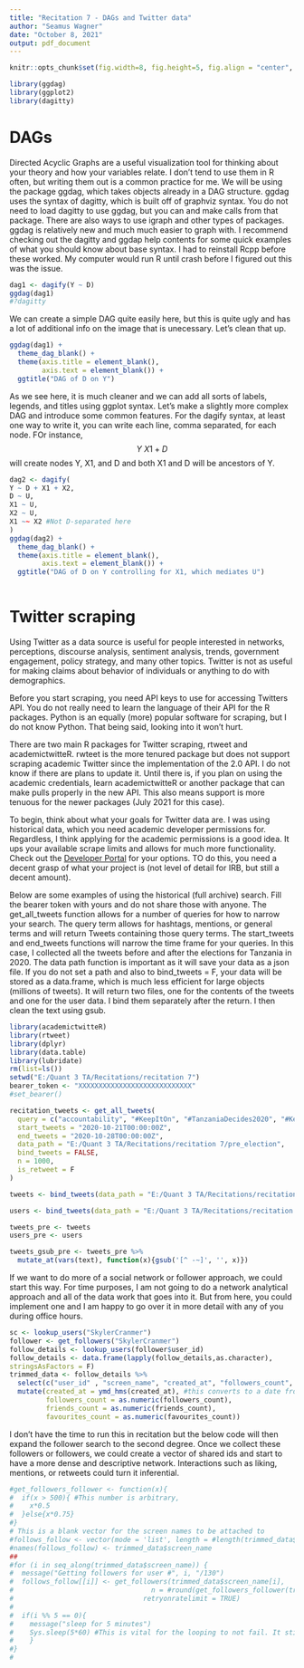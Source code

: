 ---
title: "Recitation 7 - DAGs and Twitter data"
author: "Seamus Wagner"
date: "October 8, 2021"
output: pdf_document
---
```{r setup, include=FALSE}
knitr::opts_chunk$set(fig.width=8, fig.height=5, fig.align = "center", echo=T, warning=FALSE, message=FALSE)
```

```{r, echo = F}
library(ggdag)
library(ggplot2)
library(dagitty)
```

# DAGs
Directed Acyclic Graphs are a useful visualization tool for thinking about your theory and how your variables relate. I don't tend to use them in R often, but writing them out is a common practice for me.  We will be using the package ggdag, which takes objects already in a DAG structure. ggdag uses the syntax of dagitty, which is built off of graphviz syntax. You do not need to load dagitty to use ggdag, but you can and make calls from that package. There are also ways to use igraph and other types of packages. ggdag is relatively new and much much easier to graph with. I recommend checking out the dagitty and ggdap help contents for some quick examples of what you should know about base syntax. I had to reinstall Rcpp before these worked. My computer would run R until crash before I figured out this was the issue. 

```{r}
dag1 <- dagify(Y ~ D)
ggdag(dag1)
#?dagitty
```

We can create a simple DAG quite easily here, but this is quite ugly and has a lot of additional info on the image that is unecessary. Let's clean that up.

```{r}
ggdag(dag1) +
  theme_dag_blank() +
  theme(axis.title = element_blank(),
        axis.text = element_blank()) +
  ggtitle("DAG of D on Y")
```
As we see here, it is much cleaner and we can add all sorts of labels, legends, and titles using ggplot syntax. Let's make a slightly more complex DAG and introduce some common features. For the dagify syntax, at least one way to write it, you can write each line, comma separated, for each node. FOr instance, $$Y ~ X1 + D$$ will create nodes Y, X1, and D and both X1 and D will be ancestors of Y. 

```{r}
dag2 <- dagify(
Y ~ D + X1 + X2,
D ~ U,
X1 ~ U,
X2 ~ U,
X1 ~~ X2 #Not D-separated here
)
ggdag(dag2) +
  theme_dag_blank() +
  theme(axis.title = element_blank(),
        axis.text = element_blank()) +
  ggtitle("DAG of D on Y controlling for X1, which mediates U")
   
```


# Twitter scraping
Using Twitter as a data source is useful for people interested in networks, perceptions, discourse analysis, sentiment analysis, trends, government engagement, policy strategy, and many other topics. Twitter is not as useful for making claims about behavior of individuals or anything to do with demographics. 

Before you start scraping, you need API keys to use for accessing Twitters API. You do not really need to learn the language of their API for the R packages. Python is an equally (more) popular software for scraping, but I do not know Python. That being said, looking into it won't hurt. 

There are two main R packages for Twitter scraping, rtweet and academictwitteR. rwteet is the more tenured package but does not support scraping academic Twitter since the implementation of the 2.0 API. I do not know if there are plans to update it. Until there is, if you plan on using the academic credentials, learn academictwitteR or another package that can make pulls properly in the new API. This also means support is more tenuous for the newer packages (July 2021 for this case). 

To begin, think about what your goals for Twitter data are. I was using historical data, which you need academic developer permissions for. Regardless, I think applying for the academic permissions is a good idea. It ups your available scrape limits and allows for much more functionality. Check out the [Developer Portal](https://developer.twitter.com/en/docs/developer-portal/overview) for your options. TO do this, you need a decent grasp of what your project is (not level of detail for IRB, but still a decent amount). 

Below are some examples of using the historical (full archive) search. Fill the bearer token with yours and do not share those with anyone. The get_all_tweets function allows for a number of queries for how to narrow your search. The query term allows for hashtags, mentions, or general terms and will return Tweets containing those query terms. The start_tweets and end_tweets functions will narrow the time frame for your queries. In this case, I collected all the tweets before and after the elections for Tanzania in 2020. The data path function is important as it will save your data as a json file. If you do not set a path and also to bind_tweets = F, your data will be stored as a data.frame, which is much less efficient for large objects (millions of tweets). It will return two files, one for the contents of the tweets and one for the user data. I bind them separately after the return. I then clean the text using gsub. 
```{r}
library(academictwitteR)
library(rtweet)
library(dplyr)
library(data.table)
library(lubridate)
rm(list=ls())
setwd("E:/Quant 3 TA/Recitations/recitation 7")
bearer_token <- "XXXXXXXXXXXXXXXXXXXXXXXXXXXX"
#set_bearer()

recitation_tweets <- get_all_tweets(
  query = c("accountability", "#KeepItOn", "#TanzaniaDecides2020", "#KeepItOnTz", "#OpenInternet", "#TanzaniaElections2020", "Tanzania"),
  start_tweets = "2020-10-21T00:00:00Z",
  end_tweets = "2020-10-28T00:00:00Z",
  data_path = "E:/Quant 3 TA/Recitations/recitation 7/pre_election",
  bind_tweets = FALSE,
  n = 1000,
  is_retweet = F
)

tweets <- bind_tweets(data_path = "E:/Quant 3 TA/Recitations/recitation 7/pre_election")

users <- bind_tweets(data_path = "E:/Quant 3 TA/Recitations/recitation 7/pre_election", user = TRUE)

tweets_pre <- tweets
users_pre <- users

tweets_gsub_pre <- tweets_pre %>%
  mutate_at(vars(text), function(x){gsub('[^ -~]', '', x)})

```

If we want to do more of a social network or follower approach, we could start this way. For time purposes, I am not going to do a network analytical approach and all of the data work that goes into it. But from here, you could implement one and I am happy to go over it in more detail with any of you during office hours. 
```{r}

sc <- lookup_users("SkylerCranmer")
follower <- get_followers("SkylerCranmer")
follow_details <- lookup_users(follower$user_id)
follow_details <- data.frame(lapply(follow_details,as.character),
stringsAsFactors = F)
trimmed_data <- follow_details %>%
  select(c("user_id" , "screen_name", "created_at", "followers_count", "friends_count", "favourites_count")) %>%
  mutate(created_at = ymd_hms(created_at), #this converts to a date from year, month, day, hour, minute, second format
         followers_count = as.numeric(followers_count),
         friends_count = as.numeric(friends_count),
         favourites_count = as.numeric(favourites_count))

```

I don't have the time to run this in recitation but the below code will then expand the follower search to the second degree. Once we collect these followers or followers, we could create a vector of shared ids and start to have a more dense and descriptive network. Interactions such as liking, mentions, or retweets could turn it inferential. 
```{r}

#get_followers_follower <- function(x){
#  if(x > 500){ #This number is arbitrary, 
#    x*0.5
#  }else{x*0.75}
#}
# This is a blank vector for the screen names to be attached to
#follows_follow <- vector(mode = 'list', length = #length(trimmed_data$screen_name))
#names(follows_follow) <- trimmed_data$screen_name
## 
#for (i in seq_along(trimmed_data$screen_name)) {
#  message("Getting followers for user #", i, "/130")
#  follows_follow[[i]] <- get_followers(trimmed_data$screen_name[i], 
#                                  n = #round(get_followers_follower(trimmed_data$followers_count[i])), 
#                                retryonratelimit = TRUE)
#  
#  if(i %% 5 == 0){
#    message("sleep for 5 minutes")
#    Sys.sleep(5*60) #This is vital for the looping to not fail. It still might hit rate limit, but this is a good break. It reads as for every 5 followers, rest 5 minutes. 
#    } 
#}
#
```
